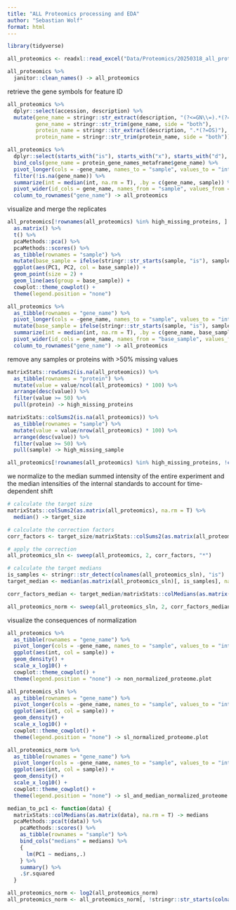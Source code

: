 ```yaml
---
title: "ALL Proteomics processing and EDA"
author: "Sebastian Wolf"
format: html
---
```


```r
library(tidyverse)
```

```r
all_proteomics <- readxl::read_excel("Data/Proteomics/20250318_all_proteomics_astral_complete_run/2025-04-01_Cremer_ALL_Consensus_complete_renamed_not_normalized.xlsx")

all_proteomics %>% 
  janitor::clean_names() -> all_proteomics
```

retrieve the gene symbols for feature ID

```r
all_proteomics %>% 
  dplyr::select(accession, description) %>% 
  mutate(gene_name = stringr::str_extract(description, "(?<=GN\\=).*(?=PE)"),
         gene_name = stringr::str_trim(gene_name, side = "both"), 
         protein_name = stringr::str_extract(description, ".*(?=OS)"),
         protein_name = stringr::str_trim(protein_name, side = "both")) -> protein_gene_names_metaframe

all_proteomics %>% 
  dplyr::select(starts_with("is"), starts_with("x"), starts_with("d"), -description) %>% 
  bind_cols(gene_name = protein_gene_names_metaframe$gene_name) %>% 
  pivot_longer(cols = -gene_name, names_to = "sample", values_to = "int") %>% 
  filter(!is.na(gene_name)) %>% 
  summarize(int = median(int, na.rm = T), .by = c(gene_name, sample)) %>% 
  pivot_wider(id_cols = gene_name, names_from = "sample", values_from = "int") %>% 
  column_to_rownames("gene_name") -> all_proteomics
```

visualize and merge the replicates

```r
all_proteomics[!rownames(all_proteomics) %in% high_missing_proteins, ] %>% 
  as.matrix() %>% 
  t() %>% 
  pcaMethods::pca() %>% 
  pcaMethods::scores() %>% 
  as_tibble(rownames = "sample") %>% 
  mutate(base_sample = ifelse(stringr::str_starts(sample, "is"), sample, stringr::str_remove_all(sample, "_r\\d"))) %>% 
  ggplot(aes(PC1, PC2, col = base_sample)) + 
  geom_point(size = 2) +
  geom_line(aes(group = base_sample)) + 
  cowplot::theme_cowplot() +
  theme(legend.position = "none")

all_proteomics %>% 
  as_tibble(rownames = "gene_name") %>% 
  pivot_longer(cols = -gene_name, names_to = "sample", values_to = "int") %>% 
  mutate(base_sample = ifelse(stringr::str_starts(sample, "is"), sample, stringr::str_remove_all(sample, "_r\\d"))) %>% 
  summarize(int = median(int, na.rm = T), .by = c(gene_name, base_sample)) %>% 
  pivot_wider(id_cols = gene_name, names_from = "base_sample", values_from = "int") %>% 
  column_to_rownames("gene_name") -> all_proteomics
```

remove any samples or proteins with \>50% missing values

```r
matrixStats::rowSums2(is.na(all_proteomics)) %>% 
  as_tibble(rownames = "protein") %>% 
  mutate(value = value/ncol(all_proteomics) * 100) %>% 
  arrange(desc(value)) %>% 
  filter(value >= 50) %>% 
  pull(protein) -> high_missing_proteins

matrixStats::colSums2(is.na(all_proteomics)) %>% 
  as_tibble(rownames = "sample") %>% 
  mutate(value = value/nrow(all_proteomics) * 100) %>% 
  arrange(desc(value)) %>% 
  filter(value >= 50) %>% 
  pull(sample) -> high_missing_sample

all_proteomics[!rownames(all_proteomics) %in% high_missing_proteins, !colnames(all_proteomics) %in% high_missing_sample] -> all_proteomics
```

we normalize to the median summed intensity of the entire experiment and the median intensities of the internal standards to account for time-dependent shift

```r
# calculate the target size
matrixStats::colSums2(as.matrix(all_proteomics), na.rm = T) %>% 
  median() -> target_size

# calculate the correction factors
corr_factors <- target_size/matrixStats::colSums2(as.matrix(all_proteomics), na.rm = T)

# apply the correction
all_proteomics_sln <- sweep(all_proteomics, 2, corr_factors, "*")

# calculate the target medians
is_samples <- stringr::str_detect(colnames(all_proteomics_sln), "is")
target_median <- median(as.matrix(all_proteomics_sln)[, is_samples], na.rm = T)

corr_factors_median <- target_median/matrixStats::colMedians(as.matrix(all_proteomics_sln), na.rm = T)

all_proteomics_norm <- sweep(all_proteomics_sln, 2, corr_factors_median, "*")
```

visualize the consequences of normalization

```r
all_proteomics %>% 
  as_tibble(rownames = "gene_name") %>% 
  pivot_longer(cols = -gene_name, names_to = "sample", values_to = "int") %>% 
  ggplot(aes(int, col = sample)) + 
  geom_density() +
  scale_x_log10() + 
  cowplot::theme_cowplot() +
  theme(legend.position = "none") -> non_normalized_proteome.plot 

all_proteomics_sln %>% 
  as_tibble(rownames = "gene_name") %>% 
  pivot_longer(cols = -gene_name, names_to = "sample", values_to = "int") %>% 
  ggplot(aes(int, col = sample)) + 
  geom_density() +
  scale_x_log10() + 
  cowplot::theme_cowplot() +
  theme(legend.position = "none") -> sl_normalized_proteome.plot 

all_proteomics_norm %>% 
  as_tibble(rownames = "gene_name") %>% 
  pivot_longer(cols = -gene_name, names_to = "sample", values_to = "int") %>% 
  ggplot(aes(int, col = sample)) + 
  geom_density() +
  scale_x_log10() + 
  cowplot::theme_cowplot() +
  theme(legend.position = "none") -> sl_and_median_normalized_proteome.plot 

median_to_pc1 <- function(data) {
  matrixStats::colMedians(as.matrix(data), na.rm = T) -> medians
  pcaMethods::pca(t(data)) %>% 
    pcaMethods::scores() %>% 
    as_tibble(rownames = "sample") %>% 
    bind_cols("medians" = medians) %>% 
    {
      lm(PC1 ~ medians,.)
    } %>% 
    summary() %>% 
    .$r.squared
  }
```

```r
all_proteomics_norm <- log2(all_proteomics_norm)
all_proteomics_norm <- all_proteomics_norm[, !stringr::str_starts(colnames(all_proteomics_norm), "is"),]
```
